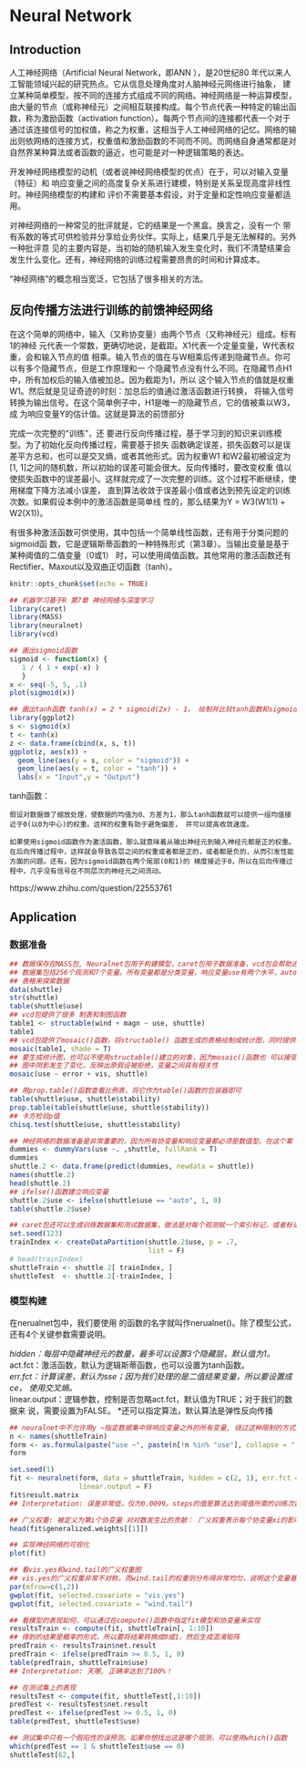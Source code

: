 #  Neural Network



## Introduction 

人工神经网络（Artificial Neural Network，即ANN ），是20世纪80 年代以来人工智能领域兴起的研究热点。它从信息处理角度对人脑神经元网络进行抽象， 建立某种简单模型，按不同的连接方式组成不同的网络。神经网络是一种运算模型，由大量的节点（或称神经元）之间相互联接构成。每个节点代表一种特定的输出函数，称为激励函数（activation function）。每两个节点间的连接都代表一个对于通过该连接信号的加权值，称之为权重，这相当于人工神经网络的记忆。网络的输出则依网络的连接方式，权重值和激励函数的不同而不同。而网络自身通常都是对自然界某种算法或者函数的逼近，也可能是对一种逻辑策略的表达。


开发神经网络模型的动机（或者说神经网络模型的优点）在于，可以对输入变量（特征）和 响应变量之间的高度复杂关系进行建模，特别是关系呈现高度非线性时。神经网络模型的构建和 评价不需要基本假设，对于定量和定性响应变量都适用。

对神经网络的一种常见的批评就是，它的结果是一个黑盒。换言之，没有一个 带有系数的等式可供检验并分享给业务伙伴。实际上，结果几乎是无法解释的。另外一种批评意 见的主要内容是，当初始的随机输入发生变化时，我们不清楚结果会发生什么变化。还有，神经网络的训练过程需要昂贵的时间和计算成本。


“神经网络”的概念相当宽泛，它包括了很多相关的方法。






## 反向传播方法进行训练的前馈神经网络

在这个简单的网络中，输入（又称协变量）由两个节点（又称神经元）组成。标有1的神经 元代表一个常数，更确切地说，是截距。X1代表一个定量变量，W代表权重，会和输入节点的值 相乘。输入节点的值在与W相乘后传递到隐藏节点。你可以有多个隐藏节点，但是工作原理和一 个隐藏节点没有什么不同。在隐藏节点H1中，所有加权后的输入值被加总。因为截距为1，所以 这个输入节点的值就是权重W1。然后就是见证奇迹的时刻：加总后的值通过激活函数进行转换， 将输入信号转换为输出信号。在这个简单例子中，H1是唯一的隐藏节点，它的值被乘以W3，成 为响应变量Y的估计值。这就是算法的前馈部分





完成一次完整的“训练”，还 要进行反向传播过程，基于学习到的知识来训练模型。为了初始化反向传播过程，需要基于损失 函数确定误差，损失函数可以是误差平方总和，也可以是交叉熵，或者其他形式。因为权重W1 和W2最初被设定为[1, 1]之间的随机数，所以初始的误差可能会很大。反向传播时，要改变权重 值以使损失函数中的误差最小。这样就完成了一次完整的训练。这个过程不断继续，使用梯度下降方法减小误差， 直到算法收敛于误差最小值或者达到预先设定的训练次数。如果假设本例中的激活函数是简单线 性的，那么结果为Y = W3(W1(1) + W2(X1))。

有很多种激活函数可供使用，其中包括一个简单线性函数，还有用于分类问题的sigmoid函 数，它是逻辑斯蒂函数的一种特殊形式（第3章）。当输出变量是基于某种阈值的二值变量（0或1） 时，可以使用阈值函数。其他常用的激活函数还有Rectifier、Maxout以及双曲正切函数（tanh）。


```r
knitr::opts_chunk$set(echo = TRUE)

## 机器学习基于R 第7章 神经网络与深度学习 
library(caret)
library(MASS)
library(neuralnet)
library(vcd)
```


```r
## 画出sigmoid函数
sigmoid <- function(x) {
   1 / ( 1 + exp(-x) )
   }
x <- seq(-5, 5, .1)
plot(sigmoid(x))

## 画出tanh函数 tanh(x) = 2 * sigmoid(2x) - 1， 绘制并比较tanh函数和sigmoid函数
library(ggplot2)
s <- sigmoid(x)
t <- tanh(x)
z <- data.frame(cbind(x, s, t))
ggplot(z, aes(x)) + 
  geom_line(aes(y = s, color = "sigmoid")) + 
  geom_line(aes(y = t, color = "tanh")) +
  labs(x = "Input",y = "Output") 
```

tanh函数：

    假设对数据做了缩放处理，使数据的均值为0、方差为1，那么tanh函数就可以提供一组均值接近于0(以0为中心)的权重。这样的权重有助于避免偏差， 并可以提高收敛速度。

    如果使用sigmoid函数作为激活函数，那么就意味着从输出神经元到输入神经元都是正的权重。在后向传播过程中，这样就会导致各层之间的权重或者都是正的，或者都是负的，从而引发性能方面的问题。还有，因为sigmoid函数在两个尾部(0和1)的 梯度接近于0，所以在后向传播过程中，几乎没有信号在不同层次的神经元之间流动。



https://www.zhihu.com/question/22553761



## Application

### 数据准备

```r
## 数据保存在MASS包, Neuralnet包用于构建模型，caret包用于数据准备，vcd包会帮助进行数据可视化
## 数据集包括256个观测和7个变量。所有变量都是分类变量，响应变量use有两个水平，auto和noauto
## 表格来探索数据
data(shuttle)
str(shuttle)
table(shuttle$use)
## vcd包提供了很多 制表和制图函数
table1 <- structable(wind + magn ~ use, shuttle)
table1
## vcd包提供了mosaic()函数，将structable() 函数生成的表格绘制成统计图，同时提供了卡方检验的p值
mosaic(table1, shade = T)
## 要生成统计图，也可以不使用structable()建立的对象，因为mosaic()函数也 可以接受公式
## 图中阴影发生了变化，反映出原假设被拒绝，变量之间具有相关性
mosaic(use ~ error + vis, shuttle)

## 用prop.table()函数查看比例表，将它作为table()函数的包装器即可
table(shuttle$use, shuttle$stability)
prop.table(table(shuttle$use, shuttle$stability))
## 卡方检验p值
chisq.test(shuttle$use, shuttle$stability)

## 神经网络的数据准备是非常重要的，因为所有协变量和响应变量都必须是数值型。在这个案 例中，虽然所有变量都是分类变量，但caret包可以帮助我们快速建立虚拟变量作为输入特征：
dummies <- dummyVars(use ~. ,shuttle, fullRank = T)
dummies
shuttle.2 <- data.frame(predict(dummies, newdata = shuttle))
names(shuttle.2)
head(shuttle.2)
## ifelse()函数建立响应变量
shuttle.2$use <- ifelse(shuttle$use == "auto", 1, 0)
table(shuttle.2$use)

## caret包还可以生成训练数据集和测试数据集，做法是对每个观测赋一个索引标记，或者标记 为训练数据，或者标记为测试数据，然后依照索引进行分类。我们按70/30的比例划分训练数据 和测试数据
set.seed(123)
trainIndex <- createDataPartition(shuttle.2$use, p = .7,
                                  list = F)
# head(trainIndex)
shuttleTrain <- shuttle.2[ trainIndex, ]
shuttleTest  <- shuttle.2[-trainIndex, ]
```





### 模型构建

在nerualnet包中，我们要使用 的函数的名字就叫作nerualnet()。除了模型公式，还有4个关键参数需要说明。

*hidden：每层中隐藏神经元的数量，最多可以设置3个隐藏层，默认值为1。  
*act.fct：激活函数，默认为逻辑斯蒂函数，也可以设置为tanh函数。  
*err.fct：计算误差，默认为sse；因为我们处理的是二值结果变量，所以要设置成ce， 使用交叉熵。  
*linear.output：逻辑参数，控制是否忽略act.fct，默认值为TRUE；对于我们的数据来 说，需要设置为FALSE。 
*还可以指定算法，默认算法是弹性反向传播


```r
## neuralnet中不允许用y ~指定数据集中除响应变量之外的所有变量, 绕过这种限制的方式是，使用as.formula()函数。先 建立一个保存变量名的对象，然后用这个对象作为输入，从而将变量名粘贴到公式右侧
n <- names(shuttleTrain)
form <- as.formula(paste("use ~", paste(n[!n %in% "use"], collapse = " + ")))
form

set.seed(1)
fit <- neuralnet(form, data = shuttleTrain, hidden = c(2, 1), err.fct = "ce", 
                 linear.output = F)
fit$result.matrix
## Interpretation: 误差非常低，仅为0.0099。steps的值是算法达到阈值所需的训练次数，也就是误 差函数的偏导数的绝对值小于阈值（默认为0.1）时的训练次数。权重最高的神经元是 vis.yes.to.1layhid1，权重值为6.21

## 广义权重: 被定义为第i个协变量 对对数发生比的贡献： 广义权重表示每个协变量xi的影响，可以类比为回归模型中的第i个回归系数。但是，广义权 重依赖于所有其他协变量。
head(fit$generalized.weights[[1]])

## 实现神经网络的可视化
plot(fit)

## 看vis.yes和wind.tail的广义权重图
## vis.yes的广义权重非常不对称，而wind.tail的权重则分布得非常均匀，说明这个变量基本不具备预测能力
par(mfrow=c(1,2))
gwplot(fit, selected.covariate = "vis.yes")
gwplot(fit, selected.covariate = "wind.tail")

## 看模型的表现如何，可以通过在compute()函数中指定fit模型和协变量来实现
resultsTrain <- compute(fit, shuttleTrain[, 1:10])
## 得到的结果是概率的形式，所以要将结果转换成0或1，然后生成混淆矩阵
predTrain <- resultsTrain$net.result
predTrain <- ifelse(predTrain >= 0.5, 1, 0)
table(predTrain, shuttleTrain$use)
## Interpretation: 天哪, 正确率达到了100%！

## 在测试集上的表现
resultsTest <- compute(fit, shuttleTest[,1:10])
predTest <- resultsTest$net.result
predTest <- ifelse(predTest >= 0.5, 1, 0)
table(predTest, shuttleTest$use)

## 测试集中只有一个假阳性的误预测。如果你想找出这是哪个观测，可以使用which()函数
which(predTest == 1 & shuttleTest$use == 0)
shuttleTest[62,]
```
